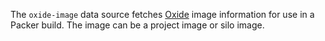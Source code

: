 <!-- Code generated from the comments of the Datasource struct in component/data-source/image/data_source.go; DO NOT EDIT MANUALLY -->

The `oxide-image` data source fetches [Oxide](https://oxide.computer) image
information for use in a Packer build. The image can be a project image or
silo image.

<!-- End of code generated from the comments of the Datasource struct in component/data-source/image/data_source.go; -->
